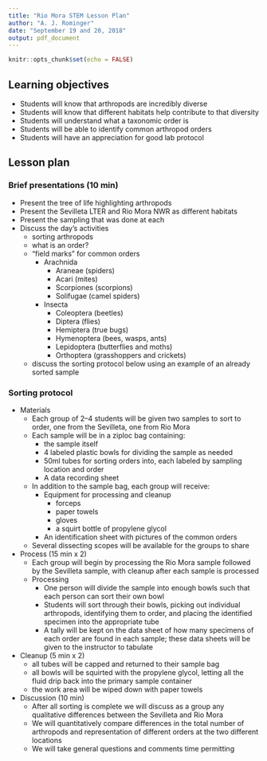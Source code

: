 ```yaml
---
title: "Rio Mora STEM Lesson Plan"
author: "A. J. Rominger"
date: "September 19 and 20, 2018"
output: pdf_document
---
```


```r
knitr::opts_chunk$set(echo = FALSE)
```

## Learning objectives

- Students will know that arthropods are incredibly diverse
- Students will know that different habitats help contribute to that diversity
- Students will understand what a taxonomic order is
- Students will be able to identify common arthropod orders
- Students will have an appreciation for good lab protocol

## Lesson plan

### Brief presentations (10 min)

- Present the tree of life highlighting arthropods
- Present the Sevilleta LTER and Rio Mora NWR as different habitats
- Present the sampling that was done at each
- Discuss the day's activities
    - sorting arthropods 
    - what is an order?
    - "field marks" for common orders
        - Arachnida
            - Araneae (spiders)
            - Acari (mites)
            - Scorpiones (scorpions)
            - Solifugae (camel spiders)
        - Insecta
            - Coleoptera (beetles)
            - Diptera (flies)
            - Hemiptera (true bugs)
            - Hymenoptera (bees, wasps, ants)
            - Lepidoptera (butterflies and moths)
            - Orthoptera (grasshoppers and crickets)
    - discuss the sorting protocol below using an example of an already sorted sample


### Sorting protocol

- Materials
    - Each group of 2--4 students will be given two samples to sort to order, one from the Sevilleta, one from Rio Mora
    - Each sample will be in a ziploc bag containing:
        - the sample itself
        - 4 labeled plastic bowls for dividing the sample as needed
        - 50ml tubes for sorting orders into, each labeled by sampling location and order
        - A data recording sheet
    - In addition to the sample bag, each group will receive:
        - Equipment for processing and cleanup
            - forceps
            - paper towels
            - gloves
            - a squirt bottle of propylene glycol
        - An identification sheet with pictures of the common orders
    - Several dissecting scopes will be available for the groups to share
- Process (15 min x 2)
    - Each group will begin by processing the Rio Mora sample followed by the Sevilleta sample, with cleanup after each sample is processed
    - Processing
        - One person will divide the sample into enough bowls such that each person can sort their own bowl
        - Students will sort through their bowls, picking out individual arthropods, identifying them to order, and placing the identified specimen into the appropriate tube
        - A tally will be kept on the data sheet of how many specimens of each order are found in each sample; these data sheets will be given to the instructor to tabulate
- Cleanup (5 min x 2)
    - all tubes will be capped and returned to their sample bag
    - all bowls will be squirted with the propylene glycol, letting all the fluid drip back into the primary sample container
    - the work area will be wiped down with paper towels
- Discussion (10 min)
    - After all sorting is complete we will discuss as a group any qualitative differences between the Sevilleta and Rio Mora
    - We will quantitatively compare differences in the total number of arthropods and representation of different orders at the two different locations
    - We will take general questions and comments time permitting 
